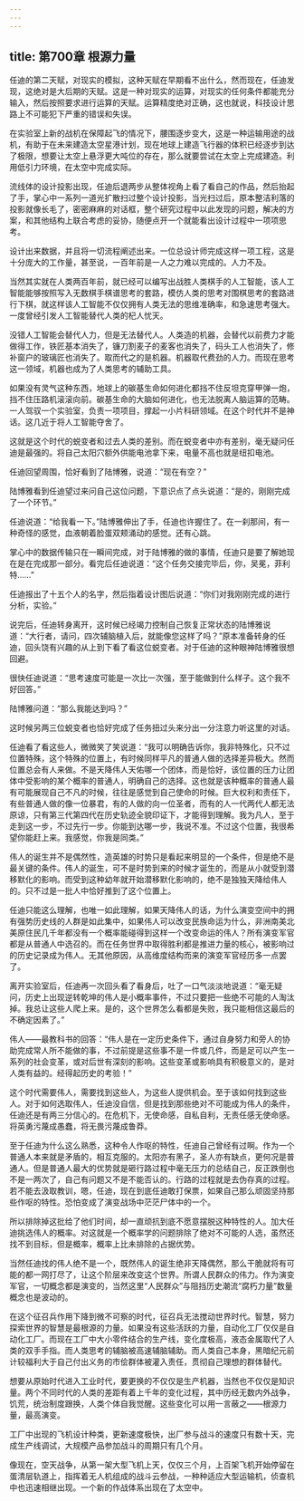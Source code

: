 ```yaml
---
---
---
```

title: 第700章 根源力量
---



任迪的第二天赋，对现实的模拟，这种天赋在早期看不出什么，然而现在，任迪发现，这绝对是大后期的天赋。这是一种对现实的运算，对现实的任何条件都能充分输入，然后按照要求进行运算的天赋。运算精度绝对正确，这也就说，科技设计思路上不可能犯下严重的错误和失误。

在实验室上新的战机在保障起飞的情况下，腰围逐步变大，这是一种运输用途的战机，有助于在未来建造太空星港计划，现在地球上建造飞行器的体积已经逐步到达了极限，想要让太空上悬浮更大吨位的存在，那么就要尝试在太空上完成建造。利用低引力环境，在太空中完成实际。

流线体的设计投影出现，任迪后退两步从整体视角上看了看自己的作品，然后抬起了手，掌心中一系列一道光扩散扫过整个设计投影，当光扫过后，原本整洁利落的投影就像长毛了，密密麻麻的对话框，整个研究过程中以此发现的问题，解决的方案，和其他结构上联合考虑的妥协，随便点开一个就能看出设计过程中一项项思考。

设计出来数据，并且将一切流程阐述出来。一位总设计师完成这样一项工程，这是十分庞大的工作量，甚至说，一百年前是一人之力难以完成的。人力不及。

当然其实就在人类两百年前，就已经可以编写出战胜人类棋手的人工智能，该人工智能能够按照写入无数棋手棋谱思考的套路，模仿人类的思考对围棋思考的套路进行下棋，就这样该人工智能不仅仅拥有人类无法的思维准确率，和急速思考强大。一度曾经引发人工智能替代人类的杞人忧天。

没错人工智能会替代人力，但是无法替代人。人类造的机器，会替代以前费力才能做得工作，铁匠基本消失了，镰刀割麦子的麦客也消失了，码头工人也消失了，修补窗户的玻璃匠也消失了。取而代之的是机器。机器取代费劲的人力。而现在思考这一领域，机器也成为了人类思考的辅助工具。

如果没有灵气这种东西，地球上的碳基生命如何进化都挡不住反坦克穿甲弹一炮，挡不住压路机滚滚向前。碳基生命的大脑如何进化，也无法脱离人脑运算的范畴。一人驾驭一个实验室，负责一项项目，撑起一小片科研领域。在这个时代并不是神话。这几近于将人工智能夺舍了。

这就是这个时代的蜕变者和过去人类的差别。而在蜕变者中亦有差别，毫无疑问任迪是最强的。将自己太阳穴额外供能电池拿下来，电量不高也就是纽扣电池。

任迪回望周围，恰好看到了陆博雅，说道：“现在有空？”

陆博雅看到任迪望过来问自己这位问题，下意识点了点头说道：“是的，刚刚完成了一个环节。”

任迪说道：“给我看一下。”陆博雅伸出了手，任迪也许握住了。在一刹那间，有一种奇怪的感觉，血液朝着脸蛋双颊涌动的感觉。还有心跳。

掌心中的数据传输只在一瞬间完成，对于陆博雅的做的事情，任迪只是要了解她现在是在完成那一部分。看完后任迪说道：“这个任务交接完毕后，你，吴冕，菲利特……”

任迪报出了十五个人的名字，然后指着设计图后说道：“你们对我刚刚完成的进行分析，实验。”

说完后，任迪转身离开，这时候已经竭力控制自己恢复正常状态的陆博雅说道：“大行者，请问，四次辅脑植入后，就能像您这样了吗？”原本准备转身的任迪，回头饶有兴趣的从上到下看了看这位蜕变者。对于任迪的这种眼神陆博雅很想回避。

很快任迪说道：“思考速度可能是一次比一次强，至于能做到什么样子。这个我不好回答。”

陆博雅问道：“那么我能达到吗？”

这时候另两三位蜕变者也恰好完成了任务扭过头来分出一分注意力听这里的对话。

任迪看了看这些人，微微笑了笑说道：“我可以明确告诉你，我非特殊化，只不过位置特殊，这个特殊的位置上，有时候同样平凡的普通人做的选择差异极大。然而位置总会有人来做。不是天降伟人天佑哪一个团体，而是恰好，该位置的压力让团体中受影响的某个概率的普通人，明确自己的选择。这也就是该种概率的普通人最有可能展现自己不凡的时候，往往是感觉到自己使命的时候。巨大权利和责任下，有些普通人做的像一位暴君，有的人做的向一位圣者，而有的人一代两代人都无法原谅，只有第三代第四代在历史轨迹全貌印证下，才能得到理解。我为凡人，至于走到这一步，不过先行一步。你能到达哪一步，我说不准。不过这个位置，我很希望你能赶上来。我感觉，你我是同类。”

伟人的诞生并不是偶然性，造英雄的时势只是看起来明显的一个条件，但是绝不是最关键的条件。伟人的诞生，可不是时势到来的时候才诞生的，而是从小就受到潜移默化的影响。而受到这种幼年就开始潜移默化影响的，绝不是独独天降给伟人的。只不过是一批人中恰好推到了这个位置上。

任迪只能这么理解，也唯一如此理解，如果天降伟人的话，为什么演变空间中的拥有强势历史线的人群是如此集中，如果伟人可以改变民族命运为什么，非洲南美北美原住民几千年都没有一个概率能碰得到这样一个改变命运的伟人？所有演变军官都是从普通人中选召的。而在任务世界中取得胜利都是推进力量的核心，被影响过的历史记录成为伟人。无其他原因，从高维度结构而来的演变军官经历多一点罢了。

离开实验室后，任迪再一次回头看了看身后，吐了一口气淡淡地说道：“毫无疑问，历史上出现逆转乾坤的伟人是小概率事件，不过只要把一些绝不可能的人淘汰掉。我总让这些人爬上来。是的，这个世界怎么看都是失败，我只能相信这最后的不确定因素了。”

伟人——最教科书的回答：“伟人是在一定历史条件下，通过自身努力和旁人的协助完成常人所不能做的事，不过前提是这些事不是一件或几件，而是足可以产生一系列的社会变革，或对后世有深刻的影响。这些变革或影响具有积极意义的，是对人类有益的。经得起历史的考验！”

这个时代需要伟人，需要找到这些人，为这些人提供机会。至于该如何找到这些人。对于如何选取伟人，任迪没自信，但是找到那些绝对不可能成为伟人的条件，任迪还是有两三分信心的。在危机下，无使命感，自私自利，无责任感无使命感。将英勇污蔑成愚蠢，将无畏污蔑成鲁莽。

至于任迪为什么这么熟悉，这种令人作呕的特性，任迪自己曾经有过啊。作为一个普通人本来就是矛盾的，相互克服的。太阳亦有黑子，圣人亦有缺点，更何况是普通人。但是普通人最大的优势就是砸行路过程中毫无压力的总结自己，反正跌倒也不是一两次了，自己有问题又不是不能否认的。行路的过程就是去伪存真的过程。若不能去汲取教训，嗯，任迪，现在到底任迪敢打保票，如果自己那么顽固坚持那些作呕的特性。恐怕变成了演变战场中茫茫尸体中的一个。

所以排除掉这批给了他们时间，却一直顽抗到底不愿意摆脱这种特性的人。加大任迪挑选伟人的概率。对这就是一个概率学的问题排除了绝对不可能的人选，虽然还找不到目标，但是概率，概率上比未排除的占据优势。

当然任迪找的伟人绝不是一个，既然伟人的诞生绝非天降偶然，那么干脆就将有可能的都一网打尽了，让这个阶层来改变这个世界。所谓人民群众的伟力。作为演变军官，一切概念都是演变的，当然这里“人民群众”与阻挡历史潮流“腐朽力量”数量概念也是波动的。

在这个征召兵作用下降到微不可察的时代，征召兵无法搅动世界时代。智慧，努力探索世界的智慧是最根源的力量。如果没有这些活跃的力量，自动化工厂仅仅是自动化工厂。而现在工厂中大小零件结合的生产线，变化度极高，液态金属取代了人类的双手手指。而人类思考的辅脑被高速辅脑辅助。而人类自己本身，黑暗纪元前计较福利大于自己付出义务的市侩群体被灌入责任，贯彻自己理想的群体替代。

想要从原始时代进入工业时代，要更换的不仅仅是生产机器，当然也不仅仅是知识量。两个不同时代的人类的差距有着上千年的变化过程，其中历经无数内外战争，饥荒，统治制度跟换，人类个体自我觉醒。这些变化可以用一言蔽之——根源力量，最高演变。

工厂中出现的飞机设计种类，更新速度极快，出厂参与战斗的速度只有数十天，完成生产线调试，大规模产品参加战斗的周期只有几个月。

像现在，空天战争，从第一架大型飞机上天，仅仅三个月，上百架飞机开始停留在蛋清层轨道上，指挥着无人机组成的战斗云参战，一种种适应大型运输机，侦查机中也迅速相继出现。一个新的作战体系出现在了太空中。